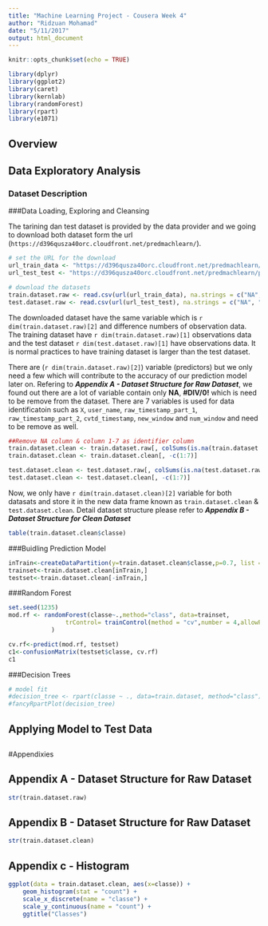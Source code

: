 ```yaml
---
title: "Machine Learning Project - Cousera Week 4"
author: "Ridzuan Mohamad"
date: "5/11/2017"
output: html_document
---
```


```r
knitr::opts_chunk$set(echo = TRUE)
```

```r
library(dplyr)
library(ggplot2)
library(caret)
library(kernlab)
library(randomForest)
library(rpart)
library(e1071)
```

## Overview

## Data Exploratory Analysis

### Dataset Description

###Data Loading, Exploring and Cleansing

The tarining dan test dataset is provided by the data provider and we going to download both dataset form the url (`https://d396qusza40orc.cloudfront.net/predmachlearn/`).

```r
# set the URL for the download
url_train_data <- "https://d396qusza40orc.cloudfront.net/predmachlearn/pml-training.csv"
url_test_test <- "https://d396qusza40orc.cloudfront.net/predmachlearn/pml-testing.csv"

# download the datasets
train.dataset.raw <- read.csv(url(url_train_data), na.strings = c("NA", ""))
test.dataset.raw <- read.csv(url(url_test_test), na.strings = c("NA", ""))
```

The downloaded dataset have the same variable which is `r dim(train.dataset.raw)[2]` and difference numbers of observation data. The training dataset have `r dim(train.dataset.raw)[1]` observations data and the test dataset `r dim(test.dataset.raw)[1]` have observations data. It is normal practices to have training dataset is larger than the test dataset.

There are (`r dim(train.dataset.raw)[2]`) variable (predictors) but we only need a few which will contribute to the accuracy of our prediction model later on. Refering to **_Appendix A - Dataset Structure for Raw Dataset_**, we found out there are a lot of variable contain only **NA**, **#DIV/0!** which is need to be remove from the dataset. There are 7 variables is used for data identificatoin such as `X`, `user_name`, `raw_timestamp_part_1`, `raw_timestamp_part_2 `, `cvtd_timestamp `, `new_window` and `num_window` and need to be remove as well.

```r
##Remove NA column & column 1-7 as identifier column
train.dataset.clean <- train.dataset.raw[, colSums(is.na(train.dataset.raw)) == 0]
train.dataset.clean <- train.dataset.clean[, -c(1:7)]

test.dataset.clean <- test.dataset.raw[, colSums(is.na(test.dataset.raw)) == 0]
test.dataset.clean <- test.dataset.clean[, -c(1:7)]
```

Now, we only have `r dim(train.dataset.clean)[2]` variable for both datasats and store it in the new data frame known as `train.dataset.clean` & `test.dataset.clean`. Detail dataset structure please refer to **_Appendix B - Dataset Structure for Clean Dataset_**


```r
table(train.dataset.clean$classe)
```

###Buidling Prediction Model

```r
inTrain<-createDataPartition(y=train.dataset.clean$classe,p=0.7, list = FALSE)
trainset<-train.dataset.clean[inTrain,]
testset<-train.dataset.clean[-inTrain,]
```

###Random Forest

```r
set.seed(1235)
mod.rf <- randomForest(classe~.,method="class", data=trainset, 
                trControl= trainControl(method = "cv",number = 4,allowParallel = TRUE)
            )

cv.rf<-predict(mod.rf, testset)
c1<-confusionMatrix(testset$classe, cv.rf)
c1
```

###Decision Trees

```r
# model fit
#decision_tree <- rpart(classe ~ ., data=train.dataset, method="class")
#fancyRpartPlot(decision_tree)
```

## Applying Model to Test Data

\newpage
---

#Appendixies

## Appendix A - Dataset Structure for Raw Dataset 

```r
str(train.dataset.raw)
```

## Appendix B - Dataset Structure for Raw Dataset 

```r
str(train.dataset.clean)
```

## Appendix c - Histogram 

```r
ggplot(data = train.dataset.clean, aes(x=classe)) +
    geom_histogram(stat = "count") +
    scale_x_discrete(name = "classe") +
    scale_y_continuous(name = "count") +
    ggtitle("Classes")
```